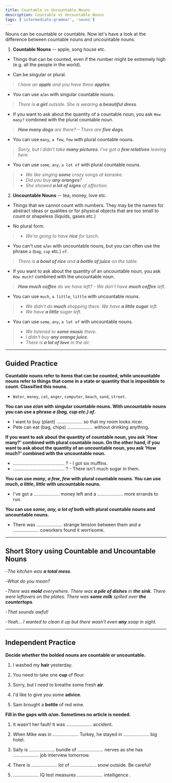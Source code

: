 ```yaml
---
title: Countable vs Uncountable Nouns
description: Countable vs Uncountable Nouns
tags: ['intermediate-grammar', 'nouns']
---
```


Nouns can be countable or countable. Now let's have a look at the difference between countable nouns and uncountable nouns.

1. **Countable Nouns** -- apple, song house etc.

- Things that can be counted, even if the number might be extremely high (e.g. all the people in the world).

- Can be singular or plural.

> _I have an **apple** and you have three **apples**._

- You can use `a`/`an` with singular countable nouns.

> _There is **a girl** outside. She is wearing **a beautiful dress**._

- If you want to ask about the quantity of a countable noun, you ask `How many?` combined with the plural countable noun.

> _**How many dogs** are there? – There are **five dogs**._

- You can use `many`, `a few`, `few` with plural countable nouns.

> _Sorry, but I didn’t take **many pictures**. I’ve got a **few relatives** leaving here._

- You can use `some`, `any`, `a lot of` with plural countable nouns.

> - _We like singing **some** crazy songs at karaoke._
> - _Did you buy **any oranges**?_
> - _She showed **a lot of signs** of affection._

2. **Uncountable Nouns** -- tea, money, love etc.

- Things that we cannot count with numbers. They may be the names for abstract ideas or qualities or for physical objects that are too small to count or shapeless (liquids, gases etc.)

- No plural form.

> - _We're going to have **rice** for lunch._

- You can't use `a`/`an` with uncountable nouns, but you can often use the phrase `a` (`bag`, `cup` etc.) `of`.

> _There is **a bowl of rice** and **a bottle of juice** on the table._

- If you want to ask about the quantity of an uncountable noun, you ask `How much?` combined with the uncountable noun.

> _**How much coffee** do we have left? - We don't have **much coffee** left._

- You can use `much`, `a little`, `little` with uncountable nouns.

> - _We didn't do **much** shopping there. We have **a little sugar** left._
> - _We have **a little** sugar left._

- You can use `some`, `any`, `a lot of` with uncountable nouns.

> - _We listened to **some music** there._
> - _I didn't buy **any orange juice**._
> - _There is **a lot of love** in the air._

---

## Guided Practice

**Countable nouns refer to items that can be counted, while uncountable nouns refer to things that come in a state or quantity that is imposibble to count. Classified this nouns.**

- `Water`, `money`, `cat`, `anger`, `computer`, `beach`, `sand`, `street`. <InfoTooltip label="Countable: cat, computer, beach, street. Uncountable: water, money, anger, sand" />

**You can use _a_/_an_ with singular countable nouns. With uncountable nouns you can use a phrase _a (bag, cup etc.) of_.**

- I want to buy (plant) .................... so that my room looks nicer. <InfoTooltip label="a plant" />
- Pete can eat (bag, chips) .................... without drinking anything. <InfoTooltip label="a bag of chips" />

**If you want to ask about the quantity of countable noun, you ask 'How many?' combined with plural countable noun. On the other hand, if you want to ask about the quantity of an uncountable noun, you ask 'How much?' combined with the uncountable noun.**

- ........................................ ? - I got six muffins. <InfoTooltip label="How many muffins did you get?"/>
- ........................................ ? - There isn't much sugar in them. <InfoTooltip label="How much sugar is in them?"/>

**You can use _many_, _a few_, _few_ with plural countable nouns. You can use _much_, _a little_, _little_ with uncountable nouns.**

- I've got a .................... money left and a .................... more errands to run. <InfoTooltip label="I've got a little money left and a few more errands to run"/>

**You can use _some, any, a lot of_ both with plural countable nouns and uncountable nouns.**

- There was .................... strange tension between them and a .................... coworkers found it worrisome. <InfoTooltip label="There was some strange tension between them and a lot of coworkers found it worrisome."/>

---

## Short Story using Countable and Uncountable Nouns

-_The kitchen was **a total mess**._

-_What do you mean?_

-_There was **mold** everywhere. There was **a pile of dishes** in **the sink**. There were leftovers on the plates. There was **some milk** spilled over **the countertops**._

-_That sounds awful!_

-_Yeah... I wanted to clean it up but there wasn't even **any** soap in sight._

---

## Independent Practice

**Decide whether the bolded nouns are countable or uncountable.**

1. I washed my **hair** yesterday. <InfoTooltip label="uncountable" />

2. You need to take one **cup** of flour. <InfoTooltip label="countable" />

3. Sorry, but I need to breathe some fresh **air**. <InfoTooltip label="uncountable" />

4. I'd like to give you some **advice**. <InfoTooltip label="uncountable" />

5. Sam brought a **bottle** of red wine. <InfoTooltip label="countable" />

**Fill in the gaps with _a_/_an_. Sometimes no article is needed.**

1. It wasn't her fault! It was .................... accident. <InfoTooltip label="an" />

2. When Mike was in .................... Turkey, he stayed in .................... big hotel. <InfoTooltip label="(-), a" />

3. Sally is .................... bundle of .................... nerves as she has .................... job interview tomorrow. <InfoTooltip label="a, (-), a" />

4. There is .................... lot of .................... snow outside. Be careful! <InfoTooltip label="a, (-)" />

5. .................... IQ test measures .................... intelligence . <InfoTooltip label="An, (-)" />
